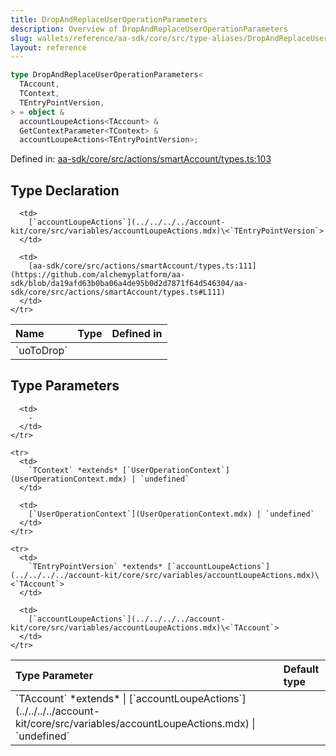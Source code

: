 ```yaml
---
title: DropAndReplaceUserOperationParameters
description: Overview of DropAndReplaceUserOperationParameters
slug: wallets/reference/aa-sdk/core/src/type-aliases/DropAndReplaceUserOperationParameters
layout: reference
---
```


```ts
type DropAndReplaceUserOperationParameters<
  TAccount,
  TContext,
  TEntryPointVersion,
> = object &
  accountLoupeActions<TAccount> &
  GetContextParameter<TContext> &
  accountLoupeActions<TEntryPointVersion>;
```

Defined in: [aa-sdk/core/src/actions/smartAccount/types.ts:103](https://github.com/alchemyplatform/aa-sdk/blob/da19afd63b0ba06a4de95b0d2d7871f64d546304/aa-sdk/core/src/actions/smartAccount/types.ts#L103)

## Type Declaration

<table>
  <thead>
    <tr>
      <th align="left">Name</th>
      <th align="left">Type</th>
      <th align="left">Defined in</th>
    </tr>
  </thead>

  <tbody>
    <tr>
      <td>
        `uoToDrop`
      </td>

      <td>
        [`accountLoupeActions`](../../../../account-kit/core/src/variables/accountLoupeActions.mdx)\<`TEntryPointVersion`>
      </td>

      <td>
        [aa-sdk/core/src/actions/smartAccount/types.ts:111](https://github.com/alchemyplatform/aa-sdk/blob/da19afd63b0ba06a4de95b0d2d7871f64d546304/aa-sdk/core/src/actions/smartAccount/types.ts#L111)
      </td>
    </tr>

  </tbody>
</table>

## Type Parameters

<table>
  <thead>
    <tr>
      <th align="left">Type Parameter</th>
      <th align="left">Default type</th>
    </tr>
  </thead>

  <tbody>
    <tr>
      <td>
        `TAccount` *extends*
        | [`accountLoupeActions`](../../../../account-kit/core/src/variables/accountLoupeActions.mdx)
        | `undefined`
      </td>

      <td>
        ‐
      </td>
    </tr>

    <tr>
      <td>
        `TContext` *extends* [`UserOperationContext`](UserOperationContext.mdx) | `undefined`
      </td>

      <td>
        [`UserOperationContext`](UserOperationContext.mdx) | `undefined`
      </td>
    </tr>

    <tr>
      <td>
        `TEntryPointVersion` *extends* [`accountLoupeActions`](../../../../account-kit/core/src/variables/accountLoupeActions.mdx)\<`TAccount`>
      </td>

      <td>
        [`accountLoupeActions`](../../../../account-kit/core/src/variables/accountLoupeActions.mdx)\<`TAccount`>
      </td>
    </tr>

  </tbody>
</table>
